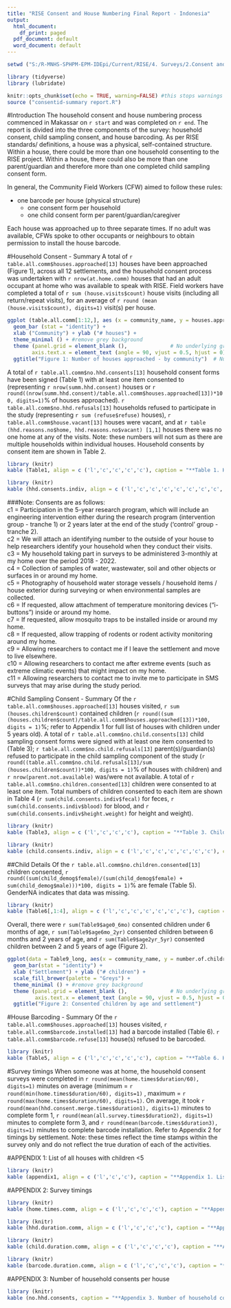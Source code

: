 ---
title: "RISE Consent and House Numbering Final Report - Indonesia"
output:
  html_document:
    df_print: paged
  pdf_document: default
  word_document: default
---

```{r setup, include=FALSE}
setwd ("S:/R-MNHS-SPHPM-EPM-IDEpi/Current/RISE/4. Surveys/2.Consent and House ID/2. ID/2. Data/2. code") 

library (tidyverse)
library (lubridate)

knitr::opts_chunk$set(echo = TRUE, warning=FALSE) #this stops warnings from displaying in html
source ("consentid-summary report.R")
```

#Introduction
The household consent and house numbering process commenced in Makassar on `r start` and was completed on `r end`. The report is divided into the three components of the survey: household consent, child sampling consent, and house barcoding. As per RISE standards/ definitions, a house was a physical, self-contained structure. Within a house, there could be more than one household consenting to the RISE project. Within a house, there could also be more than one parent/guardian and therefore more than one completed child sampling consent form. 

In general, the Community Field Workers (CFW) aimed to follow these rules:

* one barcode per house (physical structure)
  - one consent form per household
  - one child consent form per parent/guardian/caregiver

Each house was approached up to three separate times. If no adult was available, CFWs spoke to other occupants or neighbours to obtain permission to install the house barcode.


#Household Consent - Summary 
A total of `r table.all.comm$houses.approached[13]` houses have been approached (Figure 1), across all 12 settlements, and the household consent process was undertaken with `r nrow(at.home.comm)` houses that had an adult occupant at home who was available to speak with RISE. Field workers have completed a total of `r sum (house.visits$count)` house visits (including all return/repeat visits), for an average of `r round (mean (house.visits$count), digits=1)` visit(s) per house. 

```{r Figure.1, echo=FALSE, include=TRUE, results="hide"}
ggplot (table.all.comm[1:12,], aes (x = community_name, y = houses.approached)) +
  geom_bar (stat = "identity") + 
  xlab ("Community") + ylab ("# houses") +
  theme_minimal () + #remove grey background
  theme (panel.grid = element_blank (),              # No underlying grid lines
        axis.text.x = element_text (angle = 90, vjust = 0.5, hjust = 0)) +  # rotated x-axis text 
  ggtitle("Figure 1: Number of houses approached - by community")  # Number of houses visited in each community

```

A total of `r table.all.comm$no.hhd.consents[13]` household consent forms have been signed (Table 1) with at least one item consented to (representing `r nrow(summ.hhd.consent)` houses or `r round((nrow(summ.hhd.consent)/table.all.comm$houses.approached[13])*100, digits=1)`% of houses approached). `r table.all.comm$no.hhd.refusals[13]` households refused to participate in the study (representing `r sum (refuse$refuse)` houses), `r table.all.comm$house.vacant[13]` houses were vacant, and at `r table (hhd.reasons.no$home, hhd.reasons.no$vacant) [1,1]`  houses there was no one home at any of the visits. Note: these numbers will not sum as there are multiple households within individual houses. Household consents by consent item are shown in Table 2. 

```{r Table.1, echo=FALSE, results='asis'}
library (knitr)
kable (Table1, align = c ('l','c','c','c','c'), caption = "**Table 1. Household consents**")
```



```{r Table.2, echo=FALSE, results='asis'}
library (knitr)
kable (hhd.consents.indiv, align = c ('l','c','c','c','c','c','c','c','c','c','c'), caption = "**Table 2. Household consents - individual items**")
```

###Note:
Consents are as follows:   
c1 = Participation in the 5-year research program, which will include an engineering intervention either during the research program (intervention group - tranche 1) or 2 years later at the end of the study ('control' group - tranche 2).  
c2 = We will attach an identifying number to the outside of your house to help researchers identify your household when they conduct their visits.  
c3 = My household taking part in surveys to be administered 3-monthly at my home over the period 2018 - 2022.  
c4 = Collection of samples of water, wastewater, soil and other objects or surfaces in or around my home.  
c5 = Photography of household water storage vessels / household items / house exterior during surveying or when environmental samples are collected.  
c6 = If requested, allow attachment of temperature monitoring devices ("i-buttons") inside or around my home.  
c7 = If requested, allow mosquito traps to be installed inside or around my home.  
c8 = If requested, allow trapping of rodents or rodent activity monitoring around my home.  
c9 = Allowing researchers to contact me if I leave the settlement and move to live elsewhere.  
c10 = Allowing researchers to contact me after extreme events (such as extreme climatic events) that might impact on my home.  
c11 = Allowing researchers to contact me to invite me to participate in SMS surveys that may arise during the study period.

\newline


#Child Sampling Consent - Summary
Of the `r table.all.comm$houses.approached[13]` houses visited, `r sum (houses.children$count)` contained children (`r round((sum (houses.children$count)/table.all.comm$houses.approached[13])*100, digits = 1)`%; refer to Appendix 1 for full list of houses with children under 5 years old). A total of `r table.all.comm$no.child.consents[13]` child sampling consent forms were signed with at least one item consented to (Table 3); `r table.all.comm$no.child.refusals[13]` parent(s)/guardian(s) refused to participate in the child sampling component of the study (`r round((table.all.comm$no.child.refusals[13]/sum (houses.children$count))*100, digits = 1)`% of houses with children) and `r nrow(parent.not.available)` was/were not available. A total of `r table.all.comm$no.children.consented[13]` children were consented to at least one item. Total numbers of children consented to each item are shown in Table 4 (`r sum(child.consents.indiv$fecal)` for feces, `r sum(child.consents.indiv$blood)` for blood, and `r sum(child.consents.indiv$height.weight)` for height and weight).

```{r Table.3, echo=FALSE, results='asis'}
library (knitr)
kable (Table3, align = c ('l','c','c','c'), caption = "**Table 3. Child consents**")
```

\newline

```{r Table.4, echo=FALSE, results='asis'}
library (knitr)
kable (child.consents.indiv, align = c ('l','c','c','c','c','c','c'), caption = "**Table 4. Child consents - individual items**")
```

##Child Details
Of the `r table.all.comm$no.children.consented[13]` children consented, `r round((sum(child_demog$female)/(sum(child_demog$female) + sum(child_demog$male)))*100, digits = 1)`% are female (Table 5). GenderNA indicates that data was missing.

```{r Table.5, echo=FALSE, results='asis'}
library (knitr)
kable (Table6[,1:4], align = c ('l','c','c','c','c','c','c'), caption = "**Table 5. Child consents by gender**")
```

Overall, there were `r sum(Table9$age0_6mo)` consented children under 6 months of age, `r sum(Table9$age6mo_2yr)` consented children between 6 months and 2 years of age, and `r sum(Table9$age2yr_5yr)` consented children between 2 and 5 years of age (Figure 2).

```{r Figure.2, echo=FALSE, include=TRUE, results="hide"}
ggplot(data = Table9_long, aes(x = community_name, y = number.of.children, fill = age)) + 
  geom_bar(stat = "identity") + 
  xlab ("Settlement") + ylab ("# children") +
  scale_fill_brewer(palette = "Greys") + 
  theme_minimal () + #remove grey background
  theme (panel.grid = element_blank (),              # No underlying grid lines
         axis.text.x = element_text (angle = 90, vjust = 0.5, hjust = 0)) +  # rotated x-axis text 
  ggtitle("Figure 2: Consented children by age and settlement") 

```

#House Barcoding - Summary
Of the `r table.all.comm$houses.approached[13]` houses visited, `r table.all.comm$barcode.installed[13]` had a barcode installed (Table 6). `r table.all.comm$barcode.refuse[13]` house(s) refused to be barcoded.


```{r Table.6, echo=FALSE, results='asis'}
library (knitr)
kable (Table5, align = c ('l','c','c','c','c'), caption = "**Table 6. House barcodes installed**")
```


#Survey timings
When someone was at home, the household consent surveys were completed in `r round(mean(home.times$duration/60), digits=1)` minutes on average (minimum = `r round(min(home.times$duration/60), digits=1)` , maximum = `r round(max(home.times$duration/60), digits=1)`. On average, it took `r round(mean(hhd.consent.merge.times$duration1), digits=1)` minutes to complete form 1, `r round(mean(all.survey.times$duration2), digits=1)` minutes to complete form 3, and `r round(mean(barcode.times$duration3), digits=1)` minutes to complete barcode installation. Refer to Appendix 2 for timings by settlement. Note: these times reflect the time stamps within the survey only and do not reflect the true duration of each of the activities.








#APPENDIX 1: List of all houses with children <5

```{r Table.10, echo=FALSE, results='asis'}
library (knitr)
kable (appendix1, align = c ('l','c','c'), caption = "**Appendix 1. List of all houses that have children less than 5 years old**")
```

#APPENDIX 2: Survey timings
```{r Table.11, echo=FALSE, results='asis'}
library (knitr)
kable (home.times.comm, align = c ('l','c','c','c'), caption = "**Appendix 2a. Duration when someone at home**")
```


```{r Table.12, echo=FALSE, results='asis'}
library (knitr)
kable (hhd.duration.comm, align = c ('l','c','c','c'), caption = "**Appendix 2b. Time to complete consent form 1 - household consent**")
```


```{r Table.13, echo=FALSE, results='asis'}
library (knitr)
kable (child.duration.comm, align = c ('l','c','c','c'), caption = "**Appendix 2c. Time to complete consent form 3 - child consent**")
```

```{r Table.14, echo=FALSE, results='asis'}
library (knitr)
kable (barcode.duration.comm, align = c ('l','c','c','c'), caption = "**Appendix 2d. Time to complete barcode installation**")
```

#APPENDIX 3: Number of household consents per house
```{r Table.15, echo=FALSE, results='asis'}
library (knitr)
kable (no.hhd.consents, caption = "**Appendix 3. Number of household consents per house**")
```

